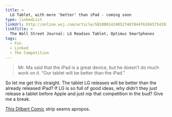 ```yaml
---
title: >
  LG Tablet, with more 'better' than iPad - coming soon
type: linkedList
linkUrl: http://online.wsj.com/article/SB10001424052748704476104575439394082294812.html
linkTitle: >
  The Wall Street Journal: LG Readies Tablet, Optimus Smartphones
tags:
  - Fun
  - Linked
  - The Competition
---
```


> Mr. Ma said that the iPad is a great device, but he doesn’t do much work on it. “Our tablet will be better than the iPad.”

So let me get this straight. The tablet LG releases will be better than the already released iPad? If LG is so full of good ideas, why didn’t they just release a tablet before Apple and just nip that competition in the bud? Give me a break.

[This Dilbert Comic](http://www.dilbert.com/strips/comic/2009-12-09/) strip seems apropos.
